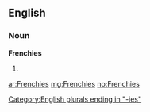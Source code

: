==English==

===Noun===
'''Frenchies'''

# {{plural of|[[Frenchy]]}}

[[Category:English plurals ending in "-ies"]]

[[ar:Frenchies]]
[[mg:Frenchies]]
[[no:Frenchies]]